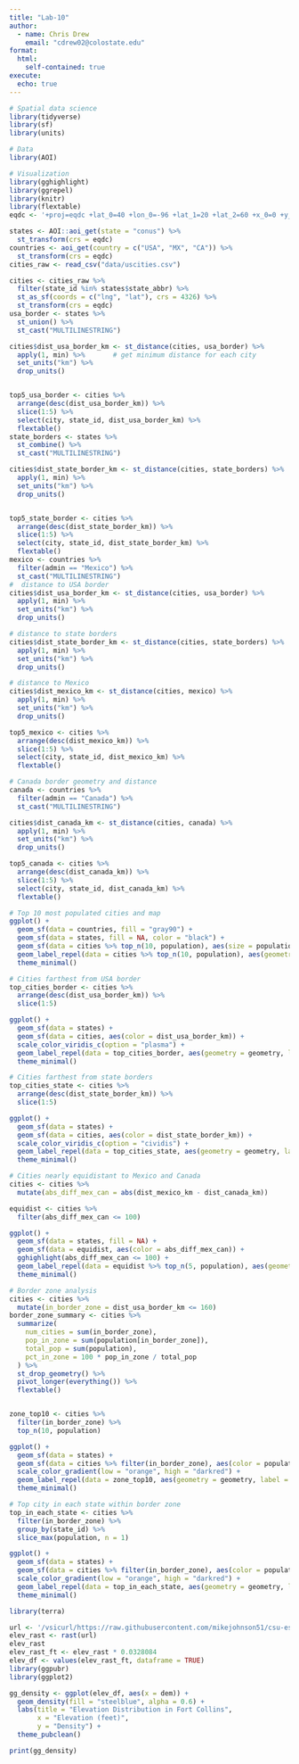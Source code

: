 ```yaml
---
title: "Lab-10"
author:
  - name: Chris Drew
    email: "cdrew02@colostate.edu"
format:
  html:
    self-contained: true
execute:
  echo: true
---
```


```r
# Spatial data science
library(tidyverse)
library(sf)
library(units)

# Data
library(AOI)

# Visualization
library(gghighlight)
library(ggrepel)
library(knitr)
library(flextable)
eqdc <- '+proj=eqdc +lat_0=40 +lon_0=-96 +lat_1=20 +lat_2=60 +x_0=0 +y_0=0 +datum=NAD83 +units=m +no_defs'

states <- AOI::aoi_get(state = "conus") %>%
  st_transform(crs = eqdc)
countries <- aoi_get(country = c("USA", "MX", "CA")) %>%
  st_transform(crs = eqdc)
cities_raw <- read_csv("data/uscities.csv")

cities <- cities_raw %>%
  filter(state_id %in% states$state_abbr) %>%
  st_as_sf(coords = c("lng", "lat"), crs = 4326) %>%
  st_transform(crs = eqdc)
usa_border <- states %>%
  st_union() %>%
  st_cast("MULTILINESTRING")

cities$dist_usa_border_km <- st_distance(cities, usa_border) %>%
  apply(1, min) %>%       # get minimum distance for each city
  set_units("km") %>%
  drop_units()


top5_usa_border <- cities %>%
  arrange(desc(dist_usa_border_km)) %>%
  slice(1:5) %>%
  select(city, state_id, dist_usa_border_km) %>%
  flextable()
state_borders <- states %>%
  st_combine() %>%
  st_cast("MULTILINESTRING")

cities$dist_state_border_km <- st_distance(cities, state_borders) %>%
  apply(1, min) %>%
  set_units("km") %>%
  drop_units()


top5_state_border <- cities %>%
  arrange(desc(dist_state_border_km)) %>%
  slice(1:5) %>%
  select(city, state_id, dist_state_border_km) %>%
  flextable()
mexico <- countries %>%
  filter(admin == "Mexico") %>%
  st_cast("MULTILINESTRING")
#  distance to USA border
cities$dist_usa_border_km <- st_distance(cities, usa_border) %>%
  apply(1, min) %>%
  set_units("km") %>%
  drop_units()

# distance to state borders
cities$dist_state_border_km <- st_distance(cities, state_borders) %>%
  apply(1, min) %>%
  set_units("km") %>%
  drop_units()

# distance to Mexico
cities$dist_mexico_km <- st_distance(cities, mexico) %>%
  apply(1, min) %>%
  set_units("km") %>%
  drop_units()

top5_mexico <- cities %>%
  arrange(desc(dist_mexico_km)) %>%
  slice(1:5) %>%
  select(city, state_id, dist_mexico_km) %>%
  flextable()

# Canada border geometry and distance
canada <- countries %>%
  filter(admin == "Canada") %>%
  st_cast("MULTILINESTRING")

cities$dist_canada_km <- st_distance(cities, canada) %>%
  apply(1, min) %>%
  set_units("km") %>%
  drop_units()

top5_canada <- cities %>%
  arrange(desc(dist_canada_km)) %>%
  slice(1:5) %>%
  select(city, state_id, dist_canada_km) %>%
  flextable()

# Top 10 most populated cities and map
ggplot() +
  geom_sf(data = countries, fill = "gray90") +
  geom_sf(data = states, fill = NA, color = "black") +
  geom_sf(data = cities %>% top_n(10, population), aes(size = population), color = "red") +
  geom_label_repel(data = cities %>% top_n(10, population), aes(geometry = geometry, label = city), stat = "sf_coordinates") +
  theme_minimal()

# Cities farthest from USA border
top_cities_border <- cities %>%
  arrange(desc(dist_usa_border_km)) %>%
  slice(1:5)

ggplot() +
  geom_sf(data = states) +
  geom_sf(data = cities, aes(color = dist_usa_border_km)) +
  scale_color_viridis_c(option = "plasma") +
  geom_label_repel(data = top_cities_border, aes(geometry = geometry, label = city), stat = "sf_coordinates") +
  theme_minimal()

# Cities farthest from state borders
top_cities_state <- cities %>%
  arrange(desc(dist_state_border_km)) %>%
  slice(1:5)

ggplot() +
  geom_sf(data = states) +
  geom_sf(data = cities, aes(color = dist_state_border_km)) +
  scale_color_viridis_c(option = "cividis") +
  geom_label_repel(data = top_cities_state, aes(geometry = geometry, label = city), stat = "sf_coordinates") +
  theme_minimal()

# Cities nearly equidistant to Mexico and Canada
cities <- cities %>%
  mutate(abs_diff_mex_can = abs(dist_mexico_km - dist_canada_km))

equidist <- cities %>%
  filter(abs_diff_mex_can <= 100)

ggplot() +
  geom_sf(data = states, fill = NA) +
  geom_sf(data = equidist, aes(color = abs_diff_mex_can)) +
  gghighlight(abs_diff_mex_can <= 100) +
  geom_label_repel(data = equidist %>% top_n(5, population), aes(geometry = geometry, label = city), stat = "sf_coordinates") +
  theme_minimal()

# Border zone analysis
cities <- cities %>%
  mutate(in_border_zone = dist_usa_border_km <= 160)
border_zone_summary <- cities %>%
  summarize(
    num_cities = sum(in_border_zone),
    pop_in_zone = sum(population[in_border_zone]),
    total_pop = sum(population),
    pct_in_zone = 100 * pop_in_zone / total_pop
  ) %>%
  st_drop_geometry() %>%
  pivot_longer(everything()) %>%
  flextable()


zone_top10 <- cities %>%
  filter(in_border_zone) %>%
  top_n(10, population)

ggplot() +
  geom_sf(data = states) +
  geom_sf(data = cities %>% filter(in_border_zone), aes(color = population)) +
  scale_color_gradient(low = "orange", high = "darkred") +
  geom_label_repel(data = zone_top10, aes(geometry = geometry, label = city), stat = "sf_coordinates") +
  theme_minimal()

# Top city in each state within border zone
top_in_each_state <- cities %>%
  filter(in_border_zone) %>%
  group_by(state_id) %>%
  slice_max(population, n = 1)

ggplot() +
  geom_sf(data = states) +
  geom_sf(data = cities %>% filter(in_border_zone), aes(color = population)) +
  scale_color_gradient(low = "orange", high = "darkred") +
  geom_label_repel(data = top_in_each_state, aes(geometry = geometry, label = city), stat = "sf_coordinates") +
  theme_minimal()


```
```r
library(terra)

url <- '/vsicurl/https://raw.githubusercontent.com/mikejohnson51/csu-ess-330/refs/heads/main/resources/foco-elev-cm.tif'
elev_rast <- rast(url)
elev_rast
elev_rast_ft <- elev_rast * 0.0328084
elev_df <- values(elev_rast_ft, dataframe = TRUE)
library(ggpubr)
library(ggplot2)

gg_density <- ggplot(elev_df, aes(x = dem)) + 
  geom_density(fill = "steelblue", alpha = 0.6) +
  labs(title = "Elevation Distribution in Fort Collins",
       x = "Elevation (feet)",
       y = "Density") +
  theme_pubclean()

print(gg_density)

```


